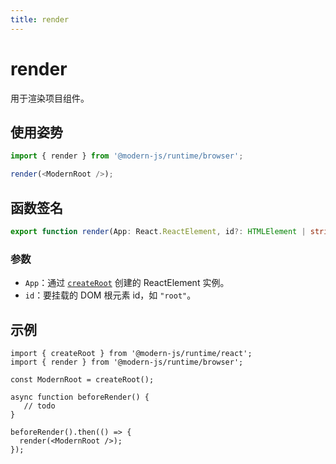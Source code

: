 ```yaml
---
title: render
---
```

# render

用于渲染项目组件。

## 使用姿势

```ts
import { render } from '@modern-js/runtime/browser';

render(<ModernRoot />);
```

## 函数签名

```ts
export function render(App: React.ReactElement, id?: HTMLElement | string): Promise<any>;
```

### 参数

- `App`：通过 [`createRoot`](./create-root) 创建的 ReactElement 实例。
- `id`：要挂载的 DOM 根元素 id，如 `"root"`。

## 示例

```tsx
import { createRoot } from '@modern-js/runtime/react';
import { render } from '@modern-js/runtime/browser';

const ModernRoot = createRoot();

async function beforeRender() {
   // todo
}

beforeRender().then(() => {
  render(<ModernRoot />);
});
```

